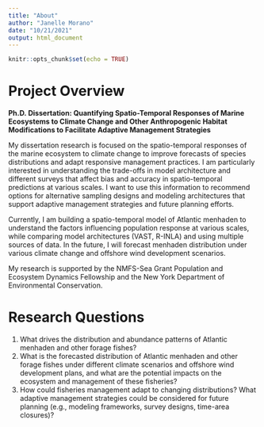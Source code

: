 ```yaml
---
title: "About"
author: "Janelle Morano"
date: "10/21/2021"
output: html_document
---
```


```r
knitr::opts_chunk$set(echo = TRUE)
```

# Project Overview

**Ph.D. Dissertation: Quantifying Spatio-Temporal Responses of Marine Ecosystems to Climate Change and Other Anthropogenic Habitat Modifications to Facilitate Adaptive Management Strategies**

My dissertation research is focused on the spatio-temporal responses of the marine ecosystem to climate change to improve forecasts of species distributions and adapt responsive management practices. I am particularly interested in understanding the trade-offs in model architecture and different surveys that affect bias and accuracy in spatio-temporal predictions at various scales. I want to use this information to recommend options for alternative sampling designs and modeling architectures that support adaptive management strategies and future planning efforts.

Currently, I am building a spatio-temporal model of Atlantic menhaden to understand the factors influencing population response at various scales, while comparing model architectures (VAST, R-INLA) and using multiple sources of data. In the future, I will forecast menhaden distribution under various climate change and offshore wind development scenarios.

My research is supported by the NMFS-Sea Grant Population and Ecosystem Dynamics Fellowship and the New York Department of Environmental Conservation.

# Research Questions
1. What drives the distribution and abundance patterns of Atlantic menhaden and other forage fishes?
1. What is the forecasted distribution of Atlantic menhaden and other forage fishes under different climate scenarios and offshore wind development plans, and what are the potential impacts on the ecosystem and management of these fisheries?
1. How could fisheries management adapt to changing distributions? What adaptive management strategies could be considered for future planning (e.g., modeling frameworks, survey designs, time-area closures)?

